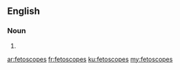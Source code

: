 ==English==

===Noun===
{{head|en|noun plural form}}

# {{plural of|fetoscope|lang=en}}

[[ar:fetoscopes]]
[[fr:fetoscopes]]
[[ku:fetoscopes]]
[[my:fetoscopes]]